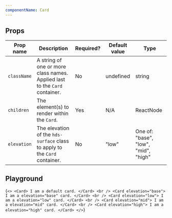 ```yaml
---
componentName: Card
---
```


## Props

| Prop name   | Description                                                                | Required? | Default value | Type                                 |
| ----------- | -------------------------------------------------------------------------- | --------- | ------------- | ------------------------------------ |
| `className` | A string of one or more class names. Applied last to the `Card` container. | No        | undefined     | string                               |
| `children`  | The element(s) to render within the `Card`.                                | Yes       | N/A           | ReactNode                            |
| `elevation` | The elevation of the `hds-surface` class to apply to the `Card` container. | No        | "low"         | One of: "base", "low", "mid", "high" |

## Playground

<LiveComponent>{`
<>
  <Card>
    I am a default card.
  </Card>
  <br />
  <Card elevation="base">
    I am a elevation="base" card.
  </Card>
  <br />
  <Card elevation="low">
    I am a elevation="low" card.
  </Card>
  <br />
  <Card elevation="mid">
    I am a elevation="mid" card.
  </Card>
  <br />
  <Card elevation="high">
    I am a elevation="high" card.
  </Card>
</>
`}</LiveComponent>
